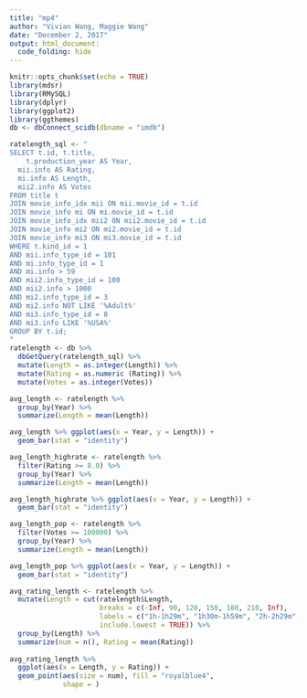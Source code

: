 ```yaml
---
title: "mp4"
author: "Vivian Wang, Maggie Wang"
date: "December 2, 2017"
output: html_document:
  code_folding: hide
---
```


```r
knitr::opts_chunk$set(echo = TRUE)
library(mdsr)
library(RMySQL)
library(dplyr)
library(ggplot2)
library(ggthemes)
db <- dbConnect_scidb(dbname = "imdb")
```

```r
ratelength_sql <- "
SELECT t.id, t.title, 
	t.production_year AS Year, 
  mii.info AS Rating,
  mi.info AS Length, 
  mii2.info AS Votes
FROM title t
JOIN movie_info_idx mii ON mii.movie_id = t.id
JOIN movie_info mi ON mi.movie_id = t.id
JOIN movie_info_idx mii2 ON mii2.movie_id = t.id
JOIN movie_info mi2 ON mi2.movie_id = t.id
JOIN movie_info mi3 ON mi3.movie_id = t.id
WHERE t.kind_id = 1
AND mii.info_type_id = 101
AND mi.info_type_id = 1
AND mi.info > 59
AND mii2.info_type_id = 100
AND mii2.info > 1000
AND mi2.info_type_id = 3
AND mi2.info NOT LIKE '%Adult%'
AND mi3.info_type_id = 8
AND mi3.info LIKE '%USA%'
GROUP BY t.id;
"
ratelength <- db %>% 
  dbGetQuery(ratelength_sql) %>% 
  mutate(Length = as.integer(Length)) %>% 
  mutate(Rating = as.numeric (Rating)) %>% 
  mutate(Votes = as.integer(Votes))
```

```r
avg_length <- ratelength %>% 
  group_by(Year) %>% 
  summarize(Length = mean(Length))
```

```r
avg_length %>% ggplot(aes(x = Year, y = Length)) + 
  geom_bar(stat = "identity")
```

```r
avg_length_highrate <- ratelength %>% 
  filter(Rating >= 8.0) %>% 
  group_by(Year) %>% 
  summarize(Length = mean(Length))

avg_length_highrate %>% ggplot(aes(x = Year, y = Length)) + 
  geom_bar(stat = "identity")
```

```r
avg_length_pop <- ratelength %>% 
  filter(Votes >= 100000) %>% 
  group_by(Year) %>% 
  summarize(Length = mean(Length))

avg_length_pop %>% ggplot(aes(x = Year, y = Length)) + 
  geom_bar(stat = "identity")
```

```r
avg_rating_length <- ratelength %>% 
  mutate(Length = cut(ratelength$Length, 
                      breaks = c(-Inf, 90, 120, 150, 180, 210, Inf), 
                      labels = c("1h-1h29m", "1h30m-1h59m", "2h-2h29m", "2h30m-2h59m", "3h-3h29m", "3h30m+"),
                      include.lowest = TRUE)) %>% 
  group_by(Length) %>% 
  summarize(num = n(), Rating = mean(Rating))
  
avg_rating_length %>%
  ggplot(aes(x = Length, y = Rating)) + 
  geom_point(aes(size = num), fill = "royalblue4", 
             shape = )
```

